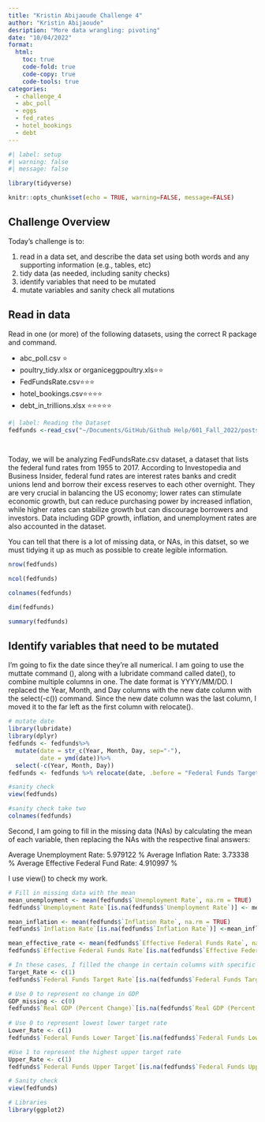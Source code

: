 ```yaml
---
title: "Kristin Abijaoude Challenge 4"
author: "Kristin Abijaoude"
desription: "More data wrangling: pivoting"
date: "10/04/2022"
format:
  html:
    toc: true
    code-fold: true
    code-copy: true
    code-tools: true
categories:
  - challenge_4
  - abc_poll
  - eggs
  - fed_rates
  - hotel_bookings
  - debt
---
```


```r
#| label: setup
#| warning: false
#| message: false

library(tidyverse)

knitr::opts_chunk$set(echo = TRUE, warning=FALSE, message=FALSE)
```

## Challenge Overview

Today's challenge is to:

1)  read in a data set, and describe the data set using both words and any supporting information (e.g., tables, etc)
2)  tidy data (as needed, including sanity checks)
3)  identify variables that need to be mutated
4)  mutate variables and sanity check all mutations

## Read in data

Read in one (or more) of the following datasets, using the correct R package and command.

-   abc_poll.csv ⭐
-   poultry_tidy.xlsx or organiceggpoultry.xls⭐⭐
-   FedFundsRate.csv⭐⭐⭐
-   hotel_bookings.csv⭐⭐⭐⭐
-   debt_in_trillions.xlsx ⭐⭐⭐⭐⭐

```r
#| label: Reading the Dataset
fedfunds <-read_csv("~/Documents/GitHub/Github Help/601_Fall_2022/posts/_data/FedFundsRate.csv")

  
```

Today, we will be analyzing FedFundsRate.csv dataset, a dataset that lists the federal fund rates from 1955 to 2017. According to Investopedia and Business Insider, federal fund rates are interest rates banks and credit unions lend and borrow their excess reserves to each other overnight. They are very crucial in balancing the US economy; lower rates can stimulate economic growth, but can reduce purchasing power by increased inflation, while higher rates can stabilize growth but can discourage borrowers and investors. Data including GDP growth, inflation, and unemployment rates are also accounted in the dataset.

You can tell that there is a lot of missing data, or NAs, in this datset, so we must tidying it up as much as possible to create legible information.

```r
nrow(fedfunds)

ncol(fedfunds)

colnames(fedfunds)

dim(fedfunds)
```


```r
summary(fedfunds)
```

## Identify variables that need to be mutated

I'm going to fix the date since they're all numerical. I am going to use the muttate command (), along with a lubridate command called date(), to combine multiple columns in one. The date format is YYYY/MM/DD. I replaced the Year, Month, and Day columns with the new date column with the select(-c()) command. Since the new date column was the last column, I moved it to the far left as the first column with relocate().

```r
# mutate date
library(lubridate)
library(dplyr)
fedfunds <- fedfunds%>%
  mutate(date = str_c(Year, Month, Day, sep="-"),
         date = ymd(date))%>%
  select(-c(Year, Month, Day))
fedfunds <- fedfunds %>% relocate(date, .before = "Federal Funds Target Rate")

#sanity check
view(fedfunds)

#sanity check take two
colnames(fedfunds)
```

Second, I am going to fill in the missing data (NAs) by calculating the mean of each variable, then replacing the NAs with the respective final answers: 

Average Unemployment Rate: 5.979122 %
Average Inflation Rate: 3.73338 %
Average Effective Federal Fund Rate: 4.910997 %

I use view() to check my work.

```r
# Fill in missing data with the mean 
mean_unemployment <- mean(fedfunds$`Unemployment Rate`, na.rm = TRUE)
fedfunds$`Unemployment Rate`[is.na(fedfunds$`Unemployment Rate`)] <- mean_unemployment

mean_inflation <- mean(fedfunds$`Inflation Rate`, na.rm = TRUE)
fedfunds$`Inflation Rate`[is.na(fedfunds$`Inflation Rate`)] <-mean_inflation

mean_effective_rate <- mean(fedfunds$`Effective Federal Funds Rate`, na.rm = TRUE)
fedfunds$`Effective Federal Funds Rate`[is.na(fedfunds$`Effective Federal Funds Rate`)] <-mean_effective_rate

# In these cases, I filled the change in certain columns with specific numbers 
Target_Rate <- c(1)
fedfunds$`Federal Funds Target Rate`[is.na(fedfunds$`Federal Funds Target Rate`)] <- Target_Rate

# Use 0 to represent no change in GDP
GDP_missing <- c(0)
fedfunds$`Real GDP (Percent Change)`[is.na(fedfunds$`Real GDP (Percent Change)`)] <- GDP_missing 
 
# Use 0 to represent lowest lower target rate
Lower_Rate <- c(1)
fedfunds$`Federal Funds Lower Target`[is.na(fedfunds$`Federal Funds Lower Target`)] <-Lower_Rate

#Use 1 to represent the highest upper target rate
Upper_Rate <- c(1)
fedfunds$`Federal Funds Upper Target`[is.na(fedfunds$`Federal Funds Upper Target`)] <- Upper_Rate

# Sanity check
view(fedfunds)
```


```r
# Libraries
library(ggplot2)
```

